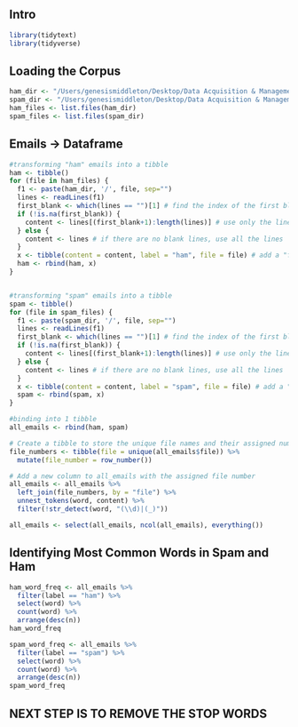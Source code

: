 ## Intro

```r
library(tidytext)
library(tidyverse)
```
## Loading the Corpus
```r
ham_dir <- "/Users/genesismiddleton/Desktop/Data Acquisition & Management/Project 4/easy_ham"
spam_dir <- "/Users/genesismiddleton/Desktop/Data Acquisition & Management/Project 4/spam"
ham_files <- list.files(ham_dir)
spam_files <- list.files(spam_dir)
```


## Emails -> Dataframe
```r
#transforming "ham" emails into a tibble
ham <- tibble()
for (file in ham_files) {
  f1 <- paste(ham_dir, '/', file, sep="")
  lines <- readLines(f1)
  first_blank <- which(lines == "")[1] # find the index of the first blank line
  if (!is.na(first_blank)) {
    content <- lines[(first_blank+1):length(lines)] # use only the lines after the first blank line
  } else {
    content <- lines # if there are no blank lines, use all the lines
  }
  x <- tibble(content = content, label = "ham", file = file) # add a "file" column
  ham <- rbind(ham, x)
}


#transforming "spam" emails into a tibble
spam <- tibble()
for (file in spam_files) {
  f1 <- paste(spam_dir, '/', file, sep="")
  lines <- readLines(f1)
  first_blank <- which(lines == "")[1] # find the index of the first blank line
  if (!is.na(first_blank)) {
    content <- lines[(first_blank+1):length(lines)] # use only the lines after the first blank line
  } else {
    content <- lines # if there are no blank lines, use all the lines
  }
  x <- tibble(content = content, label = "spam", file = file) # add a "file" column
  spam <- rbind(spam, x)
}
```


```r
#binding into 1 tibble
all_emails <- rbind(ham, spam)

# Create a tibble to store the unique file names and their assigned numbers
file_numbers <- tibble(file = unique(all_emails$file)) %>% 
  mutate(file_number = row_number())

# Add a new column to all_emails with the assigned file number
all_emails <- all_emails %>% 
  left_join(file_numbers, by = "file") %>% 
  unnest_tokens(word, content) %>%
  filter(!str_detect(word, "(\\d)|(_)"))
```

```r
all_emails <- select(all_emails, ncol(all_emails), everything())

```

## Identifying Most Common Words in Spam and Ham
```r

ham_word_freq <- all_emails %>%
  filter(label == "ham") %>%
  select(word) %>%
  count(word) %>%
  arrange(desc(n))
ham_word_freq

spam_word_freq <- all_emails %>%
  filter(label == "spam") %>%
  select(word) %>%
  count(word) %>%
  arrange(desc(n))
spam_word_freq
```

## NEXT STEP IS TO REMOVE THE STOP WORDS



